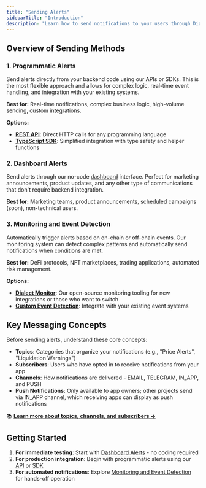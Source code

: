 ```yaml
---
title: "Sending Alerts"
sidebarTitle: "Introduction"
description: "Learn how to send notifications to your users through Dialect Alerts. There are three main approaches to sending alerts, each suited for different use cases and technical requirements."
---
```


## Overview of Sending Methods

### 1. Programmatic Alerts
Send alerts directly from your backend code using our APIs or SDKs. This is the most flexible approach and allows for complex logic, real-time event handling, and integration with your existing systems.

**Best for:** Real-time notifications, complex business logic, high-volume sending, custom integrations.

**Options:**
- **[REST API](api/index)**: Direct HTTP calls for any programming language
- **[TypeScript SDK](sdk/index)**: Simplified integration with type safety and helper functions

### 2. Dashboard Alerts
Send alerts through our no-code [dashboard](dashboard) interface. Perfect for marketing announcements, product updates, and any other type of communications that don't require backend integration.

**Best for:** Marketing teams, product announcements, scheduled campaigns (soon), non-technical users.

### 3. Monitoring and Event Detection
Automatically trigger alerts based on on-chain or off-chain events. Our monitoring system can detect complex patterns and automatically send notifications when conditions are met.

**Best for:** DeFi protocols, NFT marketplaces, trading applications, automated risk management.

**Options:**
- **[Dialect Monitor](../alerts-and-monitoring/setup-event-detection)**: Our open-source monitoring tooling for new integrations or those who want to switch
- **[Custom Event Detection](../alerts-and-monitoring/integrate-existing-system)**: Integrate with your existing event systems

## Key Messaging Concepts

Before sending alerts, understand these core concepts:

- **Topics**: Categories that organize your notifications (e.g., "Price Alerts", "Liquidation Warnings") 
- **Subscribers**: Users who have opted in to receive notifications from your app
- **Channels**: How notifications are delivered - EMAIL, TELEGRAM, IN_APP, and PUSH
- **Push Notifications**: Only available to app owners; other projects send via IN_APP channel, which receiving apps can display as push notifications

📚 **[Learn more about topics, channels, and subscribers →](../setup/topics-channels-subscribers)**

## Getting Started

1. **For immediate testing**: Start with [Dashboard Alerts](dashboard) - no coding required
2. **For production integration**: Begin with programmatic alerts using our [API](api/index) or [SDK](sdk/index)
3. **For automated notifications**: Explore [Monitoring and Event Detection](../alerts-and-monitoring/index) for hands-off operation